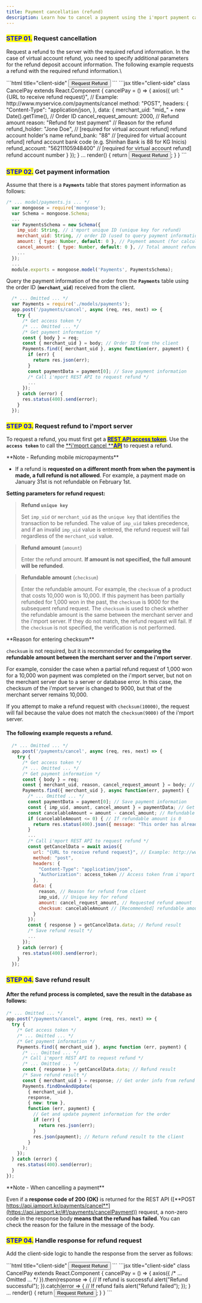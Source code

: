 ```yaml
---
title: Payment cancellation (refund)
description: Learn how to cancel a payment using the i'mport payment cancel API.
---
```



### <mark style="color:blue;">**STEP 01.**</mark> Request cancellation

Request a refund to the server with the required refund information. In the case of virtual account
refund, you need to specify additional parameters for the refund deposit account information. The
following example requests a refund with the required refund information.\

<Tabs>
<Tab title="HTML">
```html title="client-side"
<button onclick="cancelPay()">Request Refund</button>
<script
  src="https://code.jquery.com/jquery-3.3.1.min.js"
  integrity="sha256-FgpCb/KJQlLNfOu91ta32o/NMZxltwRo8QtmkMRdAu8="
  crossorigin="anonymous"></script><!-- jQuery CDN --->
<script>
  function cancelPay() {
    jQuery.ajax({
      "url": "{URL to receive refund request}", // Example: http://www.myservice.com/payments/cancel
      "type": "POST",
      "contentType": "application/json",
      "data": JSON.stringify({
        "merchant_uid": "{Order ID}", // Example: ORD20180131-0000011
            "cancel_request_amount": 2000, // Refund amount
            "reason": "Testing payment refund" // Reason for the refund
            "refund_holder": "Jone Doe", // [required for virtual account refund] refund account holder's name
            "refund_bank": "88" // [required for virtual account refund] refund account bank code (e.g. Shinhan Bank is 88 for KG Inicis)
            "refund_account": "56211105948400" // [required for virtual account refund] refund account number
      }),
      "dataType": "json"
    });
  }
</script>
```

<Codepen user="chaiport" slug="jOYXyNd" caption="Sample refund button" />

</Tab>

<Tab title="React.js">
```jsx title="client-side"
class CancelPay extends React.Component {
  cancelPay = () => {
    axios({
      url: "{URL to receive refund request}", // Example: http://www.myservice.com/payments/cancel
      method: "POST",
      headers: {
        "Content-Type": "application/json,
      },
      data: { 
        merchant_uid: "mid_" + new Date().getTime(), // Order ID
        cancel_request_amount: 2000, // Refund amount
        reason: "Refund for test payment" // Reason for the refund
        refund_holder: "Jone Doe", // [required for virtual account refund] refund account holder's name
        refund_bank: "88" // [required for virtual account refund] refund account bank code (e.g. Shinhan Bank is 88 for KG Inicis)
        refund_account: "56211105948400" // [required for virtual account refund] refund account number
      }
    });
  }
  ...
  render() {
    return <button onClick={this.cancelPay}>Request Refund</button>;
  }
}
```

</Tab>
</Tabs>

### <mark style="color:blue;">**STEP 02.**</mark> Get payment information

Assume that there is a **`Payments`** table that stores payment information as follows:

```javascript title="server-side"
/* ... model/payments.js ... */
  var mongoose = require('mongoose');
  var Schema = mongoose.Schema;
  ...
  var PaymentsSchema = new Schema({
    imp_uid: String, // i'mport unique ID (unique key for refund)
    merchant_uid: String, // order ID (used to query payment information)
    amount: { type: Number, default: 0 }, // Payment amount (for calculating refundable amount)
    cancel_amount: { type: Number, default: 0 }, // Total amount refunded (for calculating refundable amount)
    ...
  });
  ...
  module.exports = mongoose.model('Payments', PaymentsSchema);
```

Query the payment information of the order from the **`Payments`** table using the order ID (**`merchant_uid`**) received from the client.

```javascript title="server-side"
  /* ... Omitted ... */
  var Payments = require('./models/payments');
  app.post('/payments/cancel', async (req, res, next) => {
    try {
      /* Get access token */
      /* ... Omitted ... */
      /* Get payment information */
      const { body } = req;
      const { merchant_uid } = body; // Order ID from the client
      Payments.find({ merchant_uid }, async function(err, payment) {
        if (err) {
          return res.json(err);
        }
        const paymentData = payment[0]; // Save payment information
        /* Call i'mport REST API to request refund */
        ...
      });
    } catch (error) {
      res.status(400).send(error);
    }
  });

```

### <mark style="color:blue;">**STEP 03.**</mark> Request refund to i'mport server

To request a refund, you must first get a [<mark style="color:blue;">**REST API access token**</mark>](../../api/rest-api-access-token). Use the **`access token`** to call the [**i'mport cancel **<mark style="color:blue;">**API**</mark>](../../api/payment-api/cancel-payment-api) to request a refund.

<Hint style="info">
**Note - Refunding mobile micropayments**

- If a refund is **requested on a different month from when the payment is made, a full refund is not allowed**. For example, a payment made on January 31st is not refundable on February 1st.

</Hint>

**Setting parameters for refund request:**

> **Refund `unique key`**
>
> Set `imp_uid` or `merchant_uid` as the `unique key` that identifies the transaction to be
> refunded. The value of `imp_uid` takes precedence, and if an invalid `imp_uid` value is entered,
> the refund request will fail regardless of the `merchant_uid` value.

> **Refund amount** (`amount`)
>
> Enter the refund amount. **If amount is not specified, the full amount will be refunded**.

> **Refundable amount** (`checksum`)
>
> Enter the refundable amount. For example, the `checksum` of a product that costs 10,000 won is
> 10,000. If this payment has been partially refunded for 1,000 won in the past, the `checksum` is
> 9000 for the subsequent refund request. The `checksum` is used to check whether the refundable
> amount is the same between the merchant server and the i'mport server. If they do not match, the
> refund request will fail. If the `checksum` is not specified, the verification is not performed.

<Hint style="warning">
**Reason for entering checksum**

`checksum` is not required, but it is recommended for **comparing the refundable amount between the merchant server and the i'mport server**.

For example, consider the case when a partial refund request of 1,000 won for a 10,000 won payment was completed on the i'mport server, but not on the merchant server due to a server or database error. In this case, the checksum of the i'mport server is changed to 9000, but that of the merchant server remains 10,000.

If you attempt to make a refund request with `checksum(10000)`, the request will fail because the value does not match the `checksum(9000)` of the i'mport server.

</Hint>

#### The following example requests a refund.

```javascript title="Node.js"
  /* ... Omitted ... */
  app.post('/payments/cancel', async (req, res, next) => {
    try {
      /* Get access token */
      /* ... Omitted ... */
      /* Get payment information */
      const { body } = req;
      const { merchant_uid, reason, cancel_request_amount } = body; // Order ID from the client, reason for refund, refund amount
      Payments.find({ merchant_uid }, async function(err, payment) {
        /* ... Omitted ... */
        const paymentData = payment[0]; // Save payment information
        const { imp_uid, amount, cancel_amount } = paymentData; // Get imp_uid, amount(paid amount), cancel_amount(total refund amount) from payment information
        const cancelableAmount = amount - cancel_amount; // Refundable amount (= paid amount - total refund amount)
        if (cancelableAmount <= 0) { // If refundable amount is 0
          return res.status(400).json({ message: "This order has already been fully refunded." });
        }
        ...
        /* Call i'mport REST API to request refund */
        const getCancelData = await axios({
          url: "{URL to receive refund request}", // Example: http://www.myservice.com/payments/cancel
          method: "post",
          headers: {
            "Content-Type": "application/json",
            "Authorization": access_token // Access token from i'mport server
          },
          data: {
            reason, // Reason for refund from client
            imp_uid, // Unique key for refund
            amount: cancel_request_amount, // Requested refund amount
            checksum: cancelableAmount // [Recommended] refundable amount
          }
        });
        const { response } = getCancelData.data; // Refund result
        /* Save refund result */
        ...
      });
    } catch (error) {
      res.status(400).send(error);
    }
  });
```

### <mark style="color:blue;">**STEP 04.**</mark> Save refund result

#### After the refund process is completed, save the result in the database as follows:

```javascript title="Node.js"
/* ... Omitted ... */
app.post("/payments/cancel", async (req, res, next) => {
  try {
    /* Get access token */
    /* ... Omitted ... */
    /* Get payment information */
    Payments.find({ merchant_uid }, async function (err, payment) {
      /* ... Omitted ... */
      /* Call i'mport REST API to request refund */
      /* ... Omitted ... */
      const { response } = getCancelData.data; // Refund result
      /* Save refund result */
      const { merchant_uid } = response; // Get order info from refund response
      Payments.findOneAndUpdate(
        { merchant_uid },
        response,
        { new: true },
        function (err, payment) {
          // Get and update payment information for the order
          if (err) {
            return res.json(err);
          }
          res.json(payment); // Return refund result to the client
        }
      );
    });
  } catch (error) {
    res.status(400).send(error);
  }
});
```

<Hint style="warning">
**Note - When cancelling a payment**

Even if a **response code of 200 (OK)** is returned for the REST API ([**POST https://api.iamport.kr/payments/cancel**](https://api.iamport.kr/#!/payments/cancelPayment)) request, a non-zero code in the response body **means that the refund has failed**. You can check the reason for the failure in the message of the body.

</Hint>

### <mark style="color:blue;">**STEP 04.**</mark> Handle response for refund request

Add the client-side logic to handle the response from the server as follows:

<Tabs>
<Tab title="HTML">
```html title="client-side"
<button onclick="cancelPay()">Request Refund</button>
<script
  src="https://code.jquery.com/jquery-3.3.1.min.js"
  integrity="sha256-FgpCb/KJQlLNfOu91ta32o/NMZxltwRo8QtmkMRdAu8="
  crossorigin="anonymous"></script><!-- jQuery CDN --->
<script>
  function cancelPay() {
    jQuery.ajax({
      /* ... Omitted ... */
    }).done(function(result) { // If refund is successful 
      alert("Refund successful");
    }).fail(function(error) { // If refund fails
      alert("Refund failed");
    });
  }
</script>
```

</Tab>

<Tab title="React.js">
```jsx title="client-side"
class CancelPay extends React.Component {
  cancelPay = () => {
    axios({
      /* ... Omitted ... */
    }).then(response => { // If refund is successful 
      alert("Refund successful");
    }).catch(error => { // If refund fails 
      alert("Refund failed");
    });
  }
  ...
  render() {
    return <button onClick={this.cancelPay}>Request Refund</button>;
  }
}
```

</Tab>
</Tabs>
